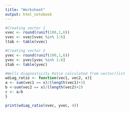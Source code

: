 ```yaml
---
title: "Worksheet"
output: html_notebook
---
```


```r
#Creating vector 1
vvec <- round(runif(100,1,6))
vvec <- vvec[vvec %in% 1:6]
ltab <- table(vvec)

#Creating vector 2
yvec <- round(runif(100,1,6))
yvec <- yvec[yvec %in% 1:6]
ztab <- table(yvec)
```

```r

#Wells diagnosticity Ratio calculated from vector/list
wdiag_ratio <- function(vec1, vec2, x){
a <- sum(vec1 == x)/(length(vec1)+1)
b <-sum(vec2 == x)/(length(vec2)+2)
c <- a/b
}

print(wdiag_ratio(vvec, yvec, 4))



```
